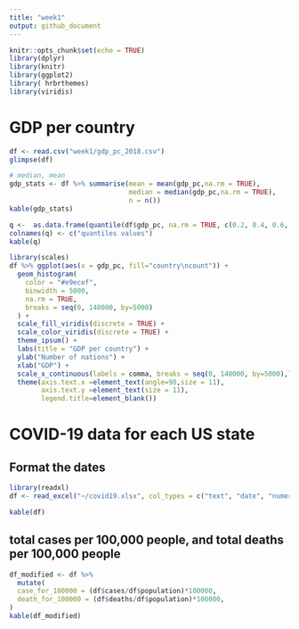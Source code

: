 ```yaml
---
title: "week1"
output: github_document
---
```


```r
knitr::opts_chunk$set(echo = TRUE)
library(dplyr)
library(knitr)
library(ggplot2)
library( hrbrthemes)
library(viridis)
```

# GDP per country

```r
df <- read.csv("week1/gdp_pc_2018.csv")
glimpse(df)

```


```r
# median, mean
gdp_stats <- df %>% summarise(mean = mean(gdp_pc,na.rm = TRUE), 
                              median = median(gdp_pc,na.rm = TRUE), 
                              n = n())
kable(gdp_stats)
```

```r

q <-  as.data.frame(quantile(df$gdp_pc, na.rm = TRUE, c(0.2, 0.4, 0.6, 0.8)))
colnames(q) <- c("quantiles values")
kable(q)
```

```r
library(scales)
df %>% ggplot(aes(x = gdp_pc, fill="country\ncount")) +
  geom_histogram(
    color = "#e9ecef",
    binwidth = 5000,
    na.rm = TRUE,
    breaks = seq(0, 140000, by=5000)
  ) +
  scale_fill_viridis(discrete = TRUE) +
  scale_color_viridis(discrete = TRUE) +
  theme_ipsum() +
  labs(title = "GDP per country") +
  ylab("Number of nations") +
  xlab("GDP") +
  scale_x_continuous(labels = comma, breaks = seq(0, 140000, by=5000),limits = c(0,140000)) +
  theme(axis.text.x =element_text(angle=90,size = 11),
        axis.text.y =element_text(size = 11),
        legend.title=element_blank()) 
```

# COVID-19 data for each US state 

## Format the dates

```r
library(readxl)
df <- read_excel("~/covid19.xlsx", col_types = c("text", "date", "numeric", "numeric", "numeric", "numeric", "text", "numeric", "numeric"))

kable(df)
```

## total cases per 100,000 people, and total deaths per 100,000 people

```r
df_modified <- df %>% 
  mutate(
  case_for_100000 = (df$cases/df$population)*100000,
  death_for_100000 = (df$deaths/df$population)*100000,
)
kable(df_modified)

```

